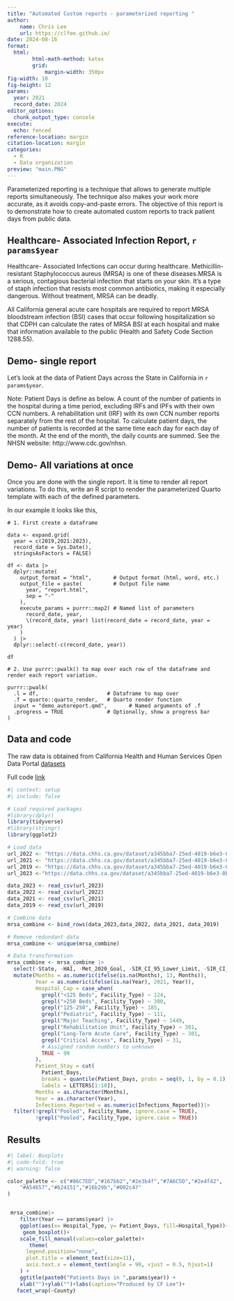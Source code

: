 ```yaml
---
title: "Automated Custom reports - parameterized reporting "
author:
    name: Chris Lee
    url: https://clfee.github.io/
date: 2024-08-16
format: 
  html:
        html-math-method: katex
        grid: 
            margin-width: 350px
fig-width: 10
fig-height: 12
params:
  year: 2021
  record_date: 2024
editor_options: 
  chunk_output_type: console
execute: 
  echo: fenced
reference-location: margin
citation-location: margin
categories:
  - R 
  - Data organization
preview: "main.PNG"
---
```


Parameterized reporting is a technique that allows to generate multiple reports simultaneously. The technique also makes your work more accurate, as it avoids copy-and-paste errors. The objective of this report is to demonstrate how to create automated custom reports to track patient days from public data.

## Healthcare- Associated Infection Report, `r params$year`

Healthcare- Associated Infections can occur during healthcare. Methicillin-resistant Staphylococcus aureus (MRSA) is one of these diseases.MRSA is a serious, contagious bacterial infection that starts on your skin. It’s a type of staph infection that resists most common antibiotics, making it especially dangerous. Without treatment, MRSA can be deadly.

All California general acute care hospitals are required to report MRSA bloodstream infection (BSI) cases that occur following hospitalization so that CDPH can calculate the rates of MRSA BSI at each hospital and make that information available to the public (Health and Safety Code Section 1288.55).

## Demo- single report

Let's look at the data of Patient Days across the State in California in `r params$year`.

Note: Patient Days is define as below. A count of the number of patients in the hospital during a time period, excluding IRFs and IPFs with their own CCN numbers. A rehabilitation unit (IRF) with its own CCN number reports separately from the rest of the hospital. To calculate patient days, the number of patients is recorded at the same time each day for each day of the month. At the end of the month, the daily counts are summed. See the NHSN website: http://www.cdc.gov/nhsn.

## Demo- All variations at once

Once you are done with the single report. It is time to render all report variations. To do this, write an R script to render the parameterized Quarto template with each of the defined parameters.

In our example it looks like this,

```         
# 1. First create a dataframe 

data <- expand.grid(
  year = c(2019,2021:2023),
  record_date = Sys.Date(), 
  stringsAsFactors = FALSE)

df <- data |> 
  dplyr::mutate(
    output_format = "html",       # Output format (html, word, etc.)
    output_file = paste(          # Output file name
      year, "report.html",
      sep = "-"
    ),
    execute_params = purrr::map2( # Named list of parameters
      record_date, year, 
      \(record_date, year) list(record_date = record_date, year = year)
    )
  ) |> 
  dplyr::select(-c(record_date, year))

df

# 2. Use purrr::pwalk() to map over each row of the dataframe and render each report variation.

purrr::pwalk(
  .l = df,                      # Dataframe to map over
  .f = quarto::quarto_render,   # Quarto render function
  input = "demo_autoreport.qmd",       # Named arguments of .f
  .progress = TRUE              # Optionally, show a progress bar
)
```

## Data and code

The raw data is obtained from California Health and Human Services Open Data Portal [datasets](https://data.chhs.ca.gov/dataset/methicillin-resistant-staphylococcus-aureus-mrsa-bloodstream-infections-bsi-in-california-hospitals)

Full code [link](https://clfee.github.io/)

```r
#| context: setup
#| include: false

# Load required packages
#library(dplyr)
library(tidyverse)
#library(stringr)
library(ggplot2)

# Load data
url_2022 <- "https://data.chhs.ca.gov/dataset/a345bba7-25ed-4019-b6e3-0b597bea7368/resource/3ff809c6-c1e2-4107-be0c-f976521aadb2/download/mrsa_bsi_odp_2022.csv"
url_2021 <- "https://data.chhs.ca.gov/dataset/a345bba7-25ed-4019-b6e3-0b597bea7368/resource/23bef156-ae4d-4800-8512-d29660b2269f/download/cdph_mrsa_bsi_odp_2021.csv"
url_2019 <- "https://data.chhs.ca.gov/dataset/a345bba7-25ed-4019-b6e3-0b597bea7368/resource/62aead61-e320-4a74-b64c-1f65efa72b35/download/cdph_mrsa_bsi_odp_2019.csv"
url_2023 <-"https://data.chhs.ca.gov/dataset/a345bba7-25ed-4019-b6e3-0b597bea7368/resource/15c4962f-e357-4b03-9d24-655a2bc8030c/download/mrsa_bsi_odp_2023.csv"

data_2023 <- read_csv(url_2023)
data_2022 <- read_csv(url_2022)
data_2021 <- read_csv(url_2021)
data_2019 <- read_csv(url_2019)

# Combine data
mrsa_combine <- bind_rows(data_2023,data_2022, data_2021, data_2019)

# Remove redundant data
mrsa_combine <- unique(mrsa_combine)

# Data transformation
mrsa_combine <- mrsa_combine |>
  select(-State, -HAI, -Met_2020_Goal, -SIR_CI_95_Lower_Limit, -SIR_CI_95_Upper_Limit, -Comparison, -On_Track, -Notes) |>
  mutate(Months = as.numeric(ifelse(is.na(Months), 13, Months)),
         Year = as.numeric(ifelse(is.na(Year), 2021, Year)),
         Hospital_Cap = case_when(
           grepl("<125 Beds", Facility_Type) ~ 124,
           grepl(">250 Beds", Facility_Type) ~ 300,
           grepl("125-250", Facility_Type) ~ 185,
           grepl("Pediatric", Facility_Type) ~ 111,
           grepl("Major Teaching", Facility_Type) ~ 1449,
           grepl("Rehabilitation Unit", Facility_Type) ~ 301,
           grepl("Long-Term Acute Care", Facility_Type) ~ 301,
           grepl("Critical Access", Facility_Type) ~ 31,
           # Assigned random numbers to unknown
           TRUE ~ 99
         ),
         Patient_Stay = cut(      
           Patient_Days,
           breaks = quantile(Patient_Days, probs = seq(0, 1, by = 0.1), na.rm = TRUE),
           labels = LETTERS[1:10]),
         Months = as.character(Months),
         Year = as.character(Year),
         Infections_Reported = as.numeric(Infections_Reported))|>
  filter(!grepl("Pooled", Facility_Name, ignore.case = TRUE),
         !grepl("Pooled", Facility_Type, ignore.case = TRUE))
```

## Results

```r
#| label: Boxplots
#| code-fold: true
#| warning: false

color_palette <- c("#86C7ED","#167bb2","#2e3b4f","#7A6C5D","#2e4f42",
    "#A54657","#624151","#16b29b","#002c47"
)


 mrsa_combine|>
    filter(Year == params$year) |>
    ggplot(aes(x= Hospital_Type, y= Patient_Days, fill=Hospital_Type))+
     geom_boxplot()+
    scale_fill_manual(values=color_palette)+
       theme(
      legend.position="none",
      plot.title = element_text(size=11),
      axis.text.x = element_text(angle = 90, vjust = 0.5, hjust=1)
    ) +
    ggtitle(paste0("Patients Days in ",params$year)) +
    xlab("")+ylab("")+labs(caption="Produced by CF Lee")+
   facet_wrap(~County)
 
```
